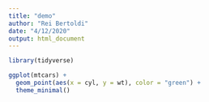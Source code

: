 ```yaml
---
title: "demo"
author: "Rei Bertoldi"
date: "4/12/2020"
output: html_document
---
```


```r
library(tidyverse)

ggplot(mtcars) +
  geom_point(aes(x = cyl, y = wt), color = "green") +
  theme_minimal()
```

